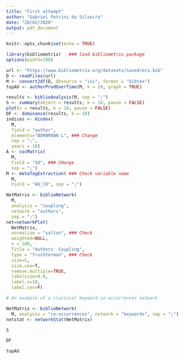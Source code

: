 ```yaml
---
title: "First attempt"
author: "Gabriel Petrini da Silveira"
date: "28/02/2020"
output: pdf_document
---
```


```r
knitr::opts_chunk$set(echo = TRUE)
```

```r
library(bibliometrix)   ### load bibliometrix package
options(width=100)

```

```r
url <- "https://www.bibliometrix.org/datasets/savedrecs.bib"
D <- readFiles(url)
M <- convert2df(D, dbsource = "isi", format = "bibtex")
topAU <- authorProdOverTime(M, k = 10, graph = TRUE)
```

```r
results <- biblioAnalysis(M, sep = ";")
S <- summary(object = results, k = 10, pause = FALSE)
plot(x = results, k = 10, pause = FALSE)
DF <- dominance(results, k = 10)
indices <- Hindex(
  M, 
  field = "author", 
  elements="BORNMANN L", ### Change
  sep = ";", 
  years = 10)
A <- cocMatrix(
  M, 
  Field = "SO", ### CHange
  sep = ";")
M <- metaTagExtraction( ### Check variable name
  M, 
  Field = "AU_CO", sep = ";")

NetMatrix <- biblioNetwork(
  M, 
  analysis = "coupling", 
  network = "authors", 
  sep = ";")
net=networkPlot(
  NetMatrix,  
  normalize = "salton", ### Check
  weighted=NULL, 
  n = 100, 
  Title = "Authors' Coupling", 
  type = "fruchterman", ### Check
  size=5,
  size.cex=T,
  remove.multiple=TRUE,
  labelsize=0.8,
  label.n=10,
  label.cex=F)

# An example of a classical keyword co-occurrences network

NetMatrix <- biblioNetwork(
  M, analysis = "co-occurrences", network = "keywords", sep = ";")
netstat <- networkStat(NetMatrix)
```

```r
S
```

```r
DF
```


```r
topAU
```



